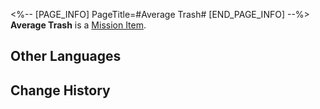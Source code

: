 <%-- [PAGE_INFO]
PageTitle=#Average Trash#
[END_PAGE_INFO] --%>
{{Item Infobox
|id          = 140388
|image       = Item Average Trash.png{{subst:void|<!--$UPLOAD:<<SpriteOutput/ItemFigures/408001.png>-<Item Average Trash.png>-<Item Icons>>-->}}
|type        = Mission Item
|invCategory = Missions
|rarity      = 3
|effect      = 
|description = A trash bag filled with celestial jade tiles. Celestial jade tiles possess differing levels of rarity, and the sorting can be seen from the colors of the trash bags.
}}
{{Description|''"Enjoy responsibly, spend wisely."''}}
'''Average Trash''' is a [[Mission Item]].

==Other Languages==
{{Other Languages
|en   = Average Trash
|zhs  = 中规中矩的垃圾
|zht  = 中規中矩的垃圾
|ja   = 杓子定規なゴミ
|ko   = 평범하기 그지없는 쓰레기
|es   = Basura promedio
|fr   = Poubelle moyenne
|ru   = Обыденный мусор
|th   = ขยะแบบกลางๆ
|vi   = Rác Đúng Quy Cách
|de   = Alltäglicher Müll
|id   = Sampah Normal
|pt   = Lixo Habitual
}}

==Change History==
{{Change History|1.5}}